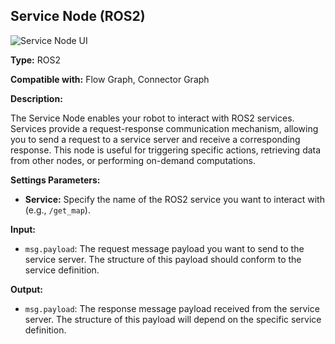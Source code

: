
## Service Node (ROS2)

<Image src="/screenshot/node-service.png" alt="Service Node UI" width={200} height={200} />

**Type:** ROS2

**Compatible with:** Flow Graph, Connector Graph

**Description:**

The Service Node enables your robot to interact with ROS2 services. Services provide a request-response communication mechanism, allowing you to send a request to a service server and receive a corresponding response. This node is useful for triggering specific actions, retrieving data from other nodes, or performing on-demand computations.

**Settings Parameters:**

*   **Service:** Specify the name of the ROS2 service you want to interact with (e.g., `/get_map`).

**Input:**

*   `msg.payload`: The request message payload you want to send to the service server. The structure of this payload should conform to the service definition.

**Output:**

*   `msg.payload`: The response message payload received from the service server. The structure of this payload will depend on the specific service definition.
